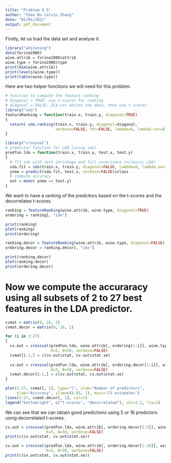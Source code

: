 ```yaml
---
title: "Problem 9.5"
author: "Chen Bo Calvin Zhang"
date: "01/01/2021"
output: pdf_document
---
```


Firstly, let us load the data set and analyse it.

```r
library("whitening")
data(forina1986)
wine.attrib = forina1986$attrib
wine.type = forina1986$type
print(dim(wine.attrib))
print(levels(wine.type))
print(table(wine.type))
```

Here are two helper functions we will need for this problem.

```r
# function to compute the feature ranking
# diagonal = TRUE: use t-scores for ranking
# diagonal = FALSE: ZCA-cor whiten the data, then use t-scores
library("sda")
featureRanking = function(train.x, train.y, diagonal=TRUE)
{
  return( sda.ranking(train.x, train.y, diagonal=diagonal,
                      verbose=FALSE, fdr=FALSE, lambda=0, lambda.var=0) )
}

library("crossval")
# predictor function for LDA (using sda)
predfun.lda = function(train.x, train.y, test.x, test.y)
{
  # fit sda with zero shrinkage and full covariance (=classic LDA)
  sda.fit = sda(train.x, train.y, diagonal=FALSE, lambda=0, lambda.var=0, verbose=FALSE)
  ynew = predict(sda.fit, test.x, verbose=FALSE)$class
  # compute accuracy
  out = mean( ynew == test.y)
}
```

We want to have a ranking of the predcitors based on the t-scores and the decorrelates t-scores.

```r
ranking = featureRanking(wine.attrib, wine.type, diagonal=TRUE)
ordering = ranking[, "idx"]

print(ranking)
plot(ranking)
print(ordering)

ranking.decor = featureRanking(wine.attrib, wine.type, diagonal=FALSE)
ordering.decor = ranking.decor[, "idx"]

print(ranking.decor)
plot(ranking.decor)
print(ordering.decor)
```

# Now we compute the accuraracy using all subsets of 2 to 27 best features in the LDA predictor.

```r
cvmat = matrix(0, 26, 2)
cvmat.decor = matrix(0, 26, 2)

for (i in 2:27)
{
  cv.out = crossval(predfun.lda, wine.attrib[, ordering[1:i]], wine.type,
                    K=5, B=50, verbose=FALSE)
  cvmat[i-1,] = c(cv.out$stat, cv.out$stat.se)
  
  cv.out = crossval(predfun.lda, wine.attrib[, ordering.decor[1:i]], wine.type,
                    K=5, B=50, verbose=FALSE)
  cvmat.decor[i-1,] = c(cv.out$stat, cv.out$stat.se)
}

plot(2:27, cvmat[, 1], type="l", xlab="Number of predictors",
     ylab="Accuracy", ylim=c(0.85, 1), main="CV estimates")
lines(2:27, cvmat.decor[, 1], col=2)
legend("bottomright", c("t-scores", "decorrelated"), col=1:2, lty=1)
```

We can see that we can obtain good predictions using 5 or 16 predictors using decorrelated t-scores.

```r
cv.out = crossval(predfun.lda, wine.attrib[, ordering.decor[1:5]], wine.type,
                  K=5, B=50, verbose=FALSE)
print(c(cv.out$stat, cv.out$stat.se))

cv.out = crossval(predfun.lda, wine.attrib[, ordering.decor[1:16]], wine.type,
                  K=5, B=50, verbose=FALSE)
print(c(cv.out$stat, cv.out$stat.se))
```